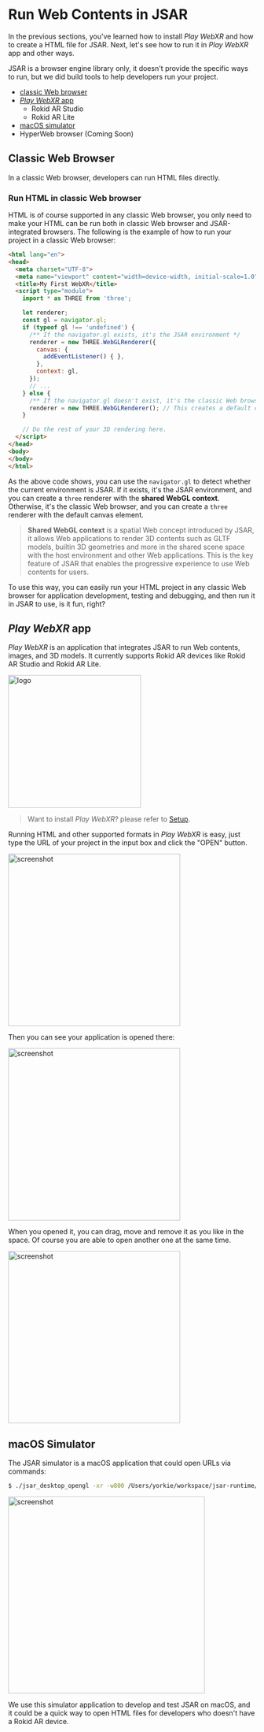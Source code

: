 # Run Web Contents in JSAR

In the previous sections, you've learned how to install _Play WebXR_ and how to create a HTML file for JSAR. Next, let's see how to run it in _Play WebXR_ app and other ways.

JSAR is a browser engine library only, it doesn't provide the specific ways to run, but we did build tools to help developers run your project.

- [classic Web browser](#classic-web-browser)
- [_Play WebXR_ app](#play-webxr-app)
  - Rokid AR Studio
  - Rokid AR Lite
- [macOS simulator](#macos-simulator)
- HyperWeb browser (Coming Soon)

## Classic Web Browser

In a classic Web browser, developers can run HTML files directly.

### Run HTML in classic Web browser

HTML is of course supported in any classic Web browser, you only need to make your HTML can be run both in classic Web browser and JSAR-integrated browsers. The following is the example of how to run your project in a classic Web browser:

```html title="index.html"
<html lang="en">
<head>
  <meta charset="UTF-8">
  <meta name="viewport" content="width=device-width, initial-scale=1.0">
  <title>My First WebXR</title>
  <script type="module">
    import * as THREE from 'three';

    let renderer;
    const gl = navigator.gl;
    if (typeof gl !== 'undefined') {
      /** If the navigator.gl exists, it's the JSAR environment */
      renderer = new THREE.WebGLRenderer({
        canvas: {
          addEventListener() { },
        },
        context: gl,
      });
      // ...
    } else {
      /** If the navigator.gl doesn't exist, it's the classic Web browser */
      renderer = new THREE.WebGLRenderer(); // This creates a default canvas element.
    }

    // Do the rest of your 3D rendering here.
  </script>
</head>
<body>
</body>
</html>
```

As the above code shows, you can use the `navigator.gl` to detect whether the current environment is JSAR. If it exists, it's the JSAR environment, and you can create a `three` renderer with the **shared WebGL context**. Otherwise, it's the classic Web browser, and you can create a `three` renderer with the default canvas element.

> **Shared WebGL context** is a spatial Web concept introduced by JSAR, it allows Web applications to render 3D contents such as GLTF models, builtin 3D geometries and more in the shared scene space with the host environment and other Web applications. This is the key feature of JSAR that enables the progressive experience to use Web contents for users.

To use this way, you can easily run your HTML project in any classic Web browser for application development, testing and debugging, and then run it in JSAR to use, is it fun, right?

## _Play WebXR_ app

_Play WebXR_ is an application that integrates JSAR to run Web contents, images, and 3D models. It currently supports Rokid AR devices like Rokid AR Studio and Rokid AR Lite.

<img alt="logo" src="../../logo-playwebxr.jpg" height="270">

> Want to install _Play WebXR_? please refer to [Setup](./setup.mdx#install-_play-webxr_).

Running HTML and other supported formats in _Play WebXR_ is easy, just type the URL of your project in the input box and click the "OPEN" button.

<img alt="screenshot" src="../../playwebxr-screenshot-input.png" height="350">

Then you can see your application is opened there:

<img alt="screenshot" src="../../playwebxr-screenshot-opened.png" height="350">

When you opened it, you can drag, move and remove it as you like in the space. Of course you are able to open another one at the same time.

<img alt="screenshot" src="../../playwebxr-screenshot-apps.png" height="350">

## macOS Simulator

The JSAR simulator is a macOS application that could open URLs via commands:

```sh
$ ./jsar_desktop_opengl -xr -w800 /Users/yorkie/workspace/jsar-runtime/fixtures/html/canvas.html
```

<img alt="screenshot" src="../../macos-simulator-screenshot.png" height="400">

We use this simulator application to develop and test JSAR on macOS, and it could be a quick way to open HTML files for developers who doesn't have a Rokid AR device.
